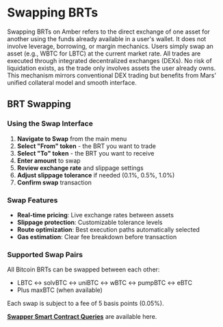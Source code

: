 # Swapping BRTs

Swapping BRTs on Amber refers to the direct exchange of one asset for another using the funds already available in a user's wallet. It does not involve leverage, borrowing, or margin mechanics.
Users simply swap an asset (e.g., WBTC for LBTC) at the current market rate.
All trades are executed through integrated decentralized exchanges (DEXs).
No risk of liquidation exists, as the trade only involves assets the user already owns.
This mechanism mirrors conventional DEX trading but benefits from Mars’ unified collateral model and smooth interface.

## BRT Swapping

### Using the Swap Interface

1. **Navigate to Swap** from the main menu
2. **Select "From" token** - the BRT you want to trade
3. **Select "To" token** - the BRT you want to receive
4. **Enter amount** to swap
5. **Review exchange rate** and slippage settings
6. **Adjust slippage tolerance** if needed (0.1%, 0.5%, 1.0%)
7. **Confirm swap** transaction

### Swap Features

- **Real-time pricing**: Live exchange rates between assets
- **Slippage protection**: Customizable tolerance levels
- **Route optimization**: Best execution paths automatically selected
- **Gas estimation**: Clear fee breakdown before transaction

### Supported Swap Pairs

All Bitcoin BRTs can be swapped between each other:

- LBTC ↔ solvBTC ↔ uniBTC ↔ wBTC ↔ pumpBTC ↔ eBTC
- Plus maxBTC (when available)

Each swap is subject to a fee of 5 basis points (0.05%).

**[Swapper Smart Contract Queries](/smart_contracts/swapper)** are available here.